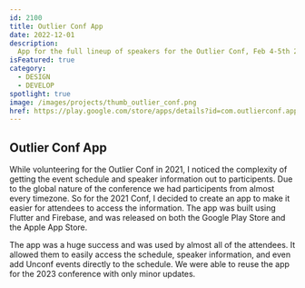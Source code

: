 ```yaml
---
id: 2100
title: Outlier Conf App
date: 2022-12-01
description:
  App for the full lineup of speakers for the Outlier Conf, Feb 4-5th 2022
isFeatured: true
category:
  - DESIGN
  - DEVELOP
spotlight: true
image: /images/projects/thumb_outlier_conf.png
href: https://play.google.com/store/apps/details?id=com.outlierconf.app&hl=en
---
```


## Outlier Conf App

While volunteering for the Outlier Conf in 2021, I noticed the complexity of
getting the event schedule and speaker information out to participents. Due to
the global nature of the conference we had participents from almost every
timezone. So for the 2021 Conf, I decided to create an app to make it easier for
attendees to access the information. The app was built using Flutter and
Firebase, and was released on both the Google Play Store and the Apple App
Store.

The app was a huge success and was used by almost all of the attendees. It
allowed them to easily access the schedule, speaker information, and even add
Unconf events directly to the schedule. We were able to reuse the app for the
2023 conference with only minor updates.
